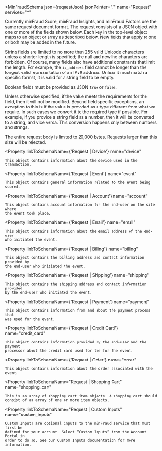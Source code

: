 
<MinFraudSchema
  json={requestJson}
  jsonPointer="/"
  name="Request"
  services="*"
>
  Currently minFraud Score, minFraud Insights, and minFraud Factors use the same
  request document format. The request consists of a JSON object with one or
  more of the fields shown below. Each key in the top-level object maps to an
  object or array as described below. New fields that apply to one or both may
  be added in the future.

  String fields are limited to no more than 255 valid Unicode characters unless
  a shorter length is specified; the null and newline characters are forbidden.
  Of course, many fields also have additional constraints that limit the length.
  For example, the `ip_address` field cannot be longer than the longest valid
  representation of an IPv6 address. Unless it must match a specific format, it
  is valid for a string field to be empty.

  Boolean fields must be provided as JSON `true` or `false`.

  Unless otherwise specified, if the value meets the requirements for the field,
  then it will not be modified. Beyond field specific exceptions, an exception
  to this is if the value is provided as a type different from what we require.
  In such cases we convert it to the required type if possible. For example, if
  you provide a string field as a number, then it will be converted to a string,
  and vice versa. This conversion happens only between numbers and strings.

  The entire request body is limited to 20,000 bytes. Requests larger than this
  size will be rejected.

  <Property
    linkToSchemaName={'Request | Device'}
    name="device"
  >
    This object contains information about the device used in the transaction.
  </Property>

  <Property
    linkToSchemaName={'Request | Event'}
    name="event"
  >
    This object contains general information related to the event being scored.
  </Property>

  <Property
    linkToSchemaName={'Request | Account'}
    name="account"
  >
    This object contains account information for the end-user on the site where
    the event took place.
  </Property>

  <Property
    linkToSchemaName={'Request | Email'}
    name="email"
  >
    This object contains information about the email address of the end-user
    who initiated the event.
  </Property>

  <Property
    linkToSchemaName={'Request | Billing'}
    name="billing"
  >
    This object contains the billing address and contact information provided by
    the end-user who initiated the event.
  </Property>

  <Property
    linkToSchemaName={'Request | Shipping'}
    name="shipping"
  >
    This object contains the shipping address and contact information provided
    by the end-user who initiated the event.
  </Property>

  <Property
    linkToSchemaName={'Request | Payment'}
    name="payment"
  >
    This object contains information from and about the payment process that
    was used for the event.
  </Property>

  <Property
    linkToSchemaName={'Request | Credit Card'}
    name="credit_card"
  >
    This object contains information provided by the end-user and the payment
    processor about the credit card used for the for the event.
  </Property>

  <Property
    linkToSchemaName={'Request | Order'}
    name="order"
  >
    This object contains information about the order associated with the event.
  </Property>

  <Property
    linkToSchemaName="Request | Shopping Cart"
    name="shopping_cart"
  >
    This is an array of shopping cart item objects. A shopping cart should
    consist of an array of one or more item objects.
  </Property>

  <Property
    linkToSchemaName="Request | Custom Inputs"
    name="custom_inputs"
  >
    Custom Inputs are optional inputs to the minFraud service that must first be
    defined for your account. Select “Custom Inputs” from the Account Portal in
    order to do so. See our Custom Inputs documentation for more information.
  </Property>
</MinFraudSchema>
